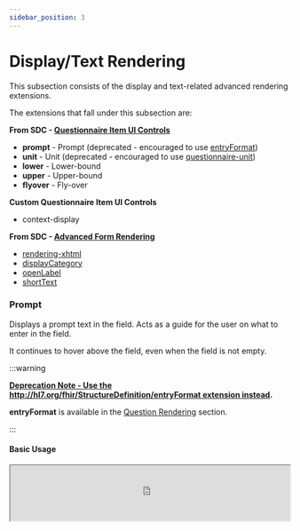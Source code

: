 ```yaml
---
sidebar_position: 3
---
```



# Display/Text Rendering

This subsection consists of the display and text-related advanced rendering extensions.

The extensions that fall under this subsection are:

**From SDC - [Questionnaire Item UI Controls](https://hl7.org/fhir/extensions/CodeSystem-questionnaire-item-control.html)**

- **prompt** - Prompt (deprecated - encouraged to use [entryFormat](http://hl7.org/fhir/uv/sdc/rendering.html#entryFormat))
- **unit** - Unit (deprecated - encouraged to use [questionnaire-unit](https://hl7.org/fhir/extensions/StructureDefinition-questionnaire-unit.html))
- **lower** - Lower-bound
- **upper** - Upper-bound
- **flyover** - Fly-over

**Custom Questionnaire Item UI Controls**

- context-display

**From SDC - [Advanced Form Rendering](http://hl7.org/fhir/uv/sdc/rendering.html)**

- [rendering-xhtml](http://hl7.org/fhir/uv/sdc/rendering.html#rendering-xhtml)
- [displayCategory](http://hl7.org/fhir/uv/sdc/rendering.html#displayCategory)
- [openLabel](http://hl7.org/fhir/uv/sdc/rendering.html#openLabel)
- [shortText](http://hl7.org/fhir/uv/sdc/rendering.html#shortText)

### Prompt

Displays a prompt text in the field. Acts as a guide for the user on what to enter in the field.

It continues to hover above the field, even when the field is not empty.

:::warning

**[Deprecation Note - Use the http://hl7.org/fhir/StructureDefinition/entryFormat extension instead](https://hl7.org/fhir/extensions/CodeSystem-questionnaire-item-control.html).**

**entryFormat** is available in the [Question Rendering](/docs/sdc/advanced/question#entryformat) section.

:::

#### Basic Usage

<IframeContainer storyUrl="https://smartforms.csiro.au/storybook/index.html?path=/story/component-sdc-8-1-2-advanced-control-appearance-item-control-display--prompt">
  <iframe
    src="https://smartforms.csiro.au/storybook/iframe.html?args=&id=component-sdc-8-1-2-advanced-control-appearance-item-control-display--prompt"
    width="100%"
    height="100"
  />
</IframeContainer>

### Unit

Displays a unit of measurement at the right end of the field. This is useful when the field expects a specific unit to be entered.

:::warning

**[Deprecation Note - The display element of the http://hl7.org/fhir/StructureDefinition/questionnaire-unit extension should be used instead](https://hl7.org/fhir/extensions/CodeSystem-questionnaire-item-control.html).**

**questionnaire-unit** is available in the [Question Rendering](/docs/sdc/advanced/question#entryformat) section.

:::

#### Basic Usage

<IframeContainer storyUrl="https://smartforms.csiro.au/storybook/index.html?path=/story/component-sdc-8-1-2-advanced-control-appearance-item-control-display--unit">
  <iframe
    src="https://smartforms.csiro.au/storybook/iframe.html?args=&id=component-sdc-8-1-2-advanced-control-appearance-item-control-display--unit"
    width="100%"
    height="100"
  />
</IframeContainer>

### Lower-bound

Displays the lower-bound label of a [slider](/docs/sdc/advanced/question#slider) control question.

The usage example below is same as the [upper-bound](#upper-bound) extension.

#### Basic Usage

<IframeContainer storyUrl="https://smartforms.csiro.au/storybook/index.html?path=/story/component-sdc-8-1-2-advanced-control-appearance-item-control-display--lower-and-upper">
  <iframe
    src="https://smartforms.csiro.au/storybook/iframe.html?args=&id=component-sdc-8-1-2-advanced-control-appearance-item-control-display--lower-and-upper"
    width="100%"
    height="120"
  />
</IframeContainer>

### Upper-bound

Displays the upper-bound label of a [slider](/docs/sdc/advanced/question#slider) control question.

The usage example below is same as the [lower-bound](#lower-bound) extension.

#### Basic Usage

<IframeContainer storyUrl="https://smartforms.csiro.au/storybook/index.html?path=/story/component-sdc-8-1-2-advanced-control-appearance-item-control-display--lower-and-upper">
  <iframe
    src="https://smartforms.csiro.au/storybook/iframe.html?args=&id=component-sdc-8-1-2-advanced-control-appearance-item-control-display--lower-and-upper"
    width="100%"
    height="120"
  />
</IframeContainer>

### Flyover

Displays a fly-over text when the item's text is hovered over.

#### Basic Usage

<IframeContainer storyUrl="https://smartforms.csiro.au/storybook/index.html?path=/story/component-sdc-8-1-2-advanced-control-appearance-item-control-display--flyover">
  <iframe
    src="https://smartforms.csiro.au/storybook/iframe.html?args=&id=component-sdc-8-1-2-advanced-control-appearance-item-control-display--flyover"
    width="100%"
    height="180"
  />
</IframeContainer>

### Context Display

This is a custom Questionnaire Item UI Control extension designed for the purpose of showing contextual information of a tab in a tabbed form i.e. in progress, completed, etc.

| Lvl | Code            | Display         | Definition                                                                                                                                                                                                                                                                                                                                                                                                                                                                                                                                                                                                                                             |
| --- | --------------- | --------------- | ------------------------------------------------------------------------------------------------------------------------------------------------------------------------------------------------------------------------------------------------------------------------------------------------------------------------------------------------------------------------------------------------------------------------------------------------------------------------------------------------------------------------------------------------------------------------------------------------------------------------------------------------------ |
| 2   | context-display | Context Display | Should be used with a tab-container. Display item is rendered as a contextual piece of visual information i.e icon/emoji on the **tab** and the **currently displayed tab section's header**. <br/><br/>Usage rules:<br/>1. Display item should use [rendering-xhtml](http://hl7.org/fhir/StructureDefinition/rendering-xhtml) to display a base64 image.<br/>2. Display item should be placed in a child item of type 'group' within a 'tab-container' group.<br/>3. Display item also has to be placed before any other question items in the group. Multiple 'context-display' items can be placed, and the order of which they are placed matters. |

:::warning

As this a custom (and has fairly complex usage requirements) extension, it might not play well with other SDC form renderers. It will most likely appear as a regular display item displayed before other items in the group.

:::

#### Tabs Usage

<IframeContainer storyUrl="https://smartforms.csiro.au/storybook/index.html?path=/story/component-sdc-8-1-2-advanced-control-appearance-item-control-display--custom-context-display">
  <iframe
    src="https://smartforms.csiro.au/storybook/iframe.html?args=&id=component-sdc-8-1-2-advanced-control-appearance-item-control-display--custom-context-display"
    width="100%"
    height="270"
  />
</IframeContainer>

:::tip

The presence of context display items in a group enables a "Completed Tabs Shown/Hidden" mechanic in a tabbed form.

This mechanic is useful when multiple people are involved in filling a form and need to know which tabs have been completed or can be skipped.

This mechanic doesn't interact with the "Previous/Next Tab" buttons. You can still navigate to any tab regardless of its visual shown/hidden status.

:::

### Rendering Style

Allows styling of the item's label using CSS styles. This is useful when the item's label needs to be styled differently from the rest of the form to draw attention to it.

For more information, refer to http://hl7.org/fhir/uv/sdc/rendering.html#rendering-style.

#### Basic Usage

<IframeContainer storyUrl="https://smartforms.csiro.au/storybook/index.html?path=/story/component-sdc-8-1-1-advanced-text-appearance--rendering-style-boolean-checkbox">
  <iframe
    src="https://smartforms.csiro.au/storybook/iframe.html?args=&id=component-sdc-8-1-1-advanced-text-appearance--rendering-style-boolean-checkbox"
    width="100%"
    height="100"
  />
</IframeContainer>

#### Calculations Usage

<IframeContainer storyUrl="https://smartforms.csiro.au/storybook/index.html?path=/story/component-itemtype-display--display-calculation-styled">
  <iframe
    src="https://smartforms.csiro.au/storybook/iframe.html?args=&id=component-itemtype-display--display-calculation-styled"
    width="100%"
    height="270"
  />
</IframeContainer>

### Rendering XHTML

Provides an alternate representation of the item's label as a XHTML string. Allows for the rendering of styled text and base64-encoded images.

For more information, refer to http://hl7.org/fhir/uv/sdc/rendering.html#rendering-xhtml.

#### CSS Usage

<IframeContainer storyUrl="https://smartforms.csiro.au/storybook/index.html?path=/story/component-sdc-8-1-1-advanced-text-appearance--rendering-xhtml-boolean-checkbox">
  <iframe
    src="https://smartforms.csiro.au/storybook/iframe.html?args=&id=component-sdc-8-1-1-advanced-text-appearance--rendering-xhtml-boolean-checkbox"
    width="100%"
    height="100"
  />
</IframeContainer>

#### HTML List Usage

<IframeContainer storyUrl="https://smartforms.csiro.au/storybook/index.html?path=/story/component-sdc-8-1-1-advanced-text-appearance--rendering-xhtml-display-list">
  <iframe
    src="https://smartforms.csiro.au/storybook/iframe.html?args=&id=component-sdc-8-1-1-advanced-text-appearance--rendering-xhtml-display-list"
    width="100%"
    height="210"
  />
</IframeContainer>

#### Base64 Image Usage

<IframeContainer storyUrl="https://smartforms.csiro.au/storybook/index.html?path=/story/component-sdc-8-1-1-advanced-text-appearance--rendering-xhtml-display-base-64-image">
  <iframe
    src="https://smartforms.csiro.au/storybook/iframe.html?args=&id=component-sdc-8-1-1-advanced-text-appearance--rendering-xhtml-display-base-64-image"
    width="100%"
    height="110"
  />
</IframeContainer>

### DisplayCategory

Indicates what kind of display item it is so that differential formatting can be applied based on the purpose of the display element.

Refer to http://hl7.org/fhir/R4/valueset-questionnaire-display-category.html for the full set of possible codes.

**Only `instructions` are supported currently.**

#### Instructions Usage

Text value of the display item is rendered as instructions below the input field.

<IframeContainer storyUrl="https://smartforms.csiro.au/storybook/index.html?path=/story/component-sdc-8-1-1-advanced-text-appearance--display-category-instructions">
  <iframe
    src="https://smartforms.csiro.au/storybook/iframe.html?args=&id=component-sdc-8-1-1-advanced-text-appearance--display-category-instructions"
    width="100%"
    height="110"
  />
</IframeContainer>

### OpenLabel

Should be used with an **open-choice** item. Provides a label text to display beside the free-text field. i.e. 'Other, please specify', or 'Additional condition', or 'More reason(s)', etc.

#### Basic Usage

<IframeContainer storyUrl="https://smartforms.csiro.au/storybook/index.html?path=/story/component-sdc-8-1-1-advanced-text-appearance--open-label">
  <iframe
    src="https://smartforms.csiro.au/storybook/iframe.html?args=&id=component-sdc-8-1-1-advanced-text-appearance--open-label"
    width="100%"
    height="210"
  />
</IframeContainer>

:::warning

OpenLabel is only supported on [itemControl](https://hl7.org/fhir/extensions/CodeSystem-questionnaire-item-control.html) "radio-button" and "check-box" extensions.

:::

### ShortText

Provides a short text for an item. This is useful when the questionnaire is rendered on smaller devices like a mobile phone.

In Smart Forms, it is used when displaying a group item's text in a tab.

#### Tabs Usage

<IframeContainer storyUrl="https://smartforms.csiro.au/storybook/index.html?path=/story/component-sdc-8-1-3-advanced-additional-display-content--short-text">
  <iframe
    src="https://smartforms.csiro.au/storybook/iframe.html?args=&id=component-sdc-8-1-3-advanced-additional-display-content--short-text"
    width="100%"
    height="210"
  />
</IframeContainer>
